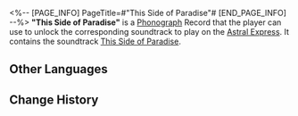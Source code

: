 <%-- [PAGE_INFO]
PageTitle=#"This Side of Paradise"#
[END_PAGE_INFO] --%>
{{Item Infobox
|id          = 210306
|image       = Item This Side of Paradise.png
|type        = Disk
|invCategory = Valuables
|rarity      = 3
|effect      = 
|description = A record that can be played on the Express' phonograph. It might be a chance acquisition or a gift from someone else. All sorts of memories surge up when the music plays &mdash; the smiles, encounters, touches, and the excitement of battle. Maybe that is why people still collect records even as society rapidly advances.<br />The current record contains the track "This Side of Paradise."
}}
{{Description|''Imagine a dreamscape where you have total control over yourself and can obtain every wonder imaginable.''}}
'''"This Side of Paradise"''' is a [[Phonograph]] Record that the player can use to unlock the corresponding soundtrack to play on the [[Astral Express]]. It contains the soundtrack [[This Side of Paradise]].

==Other Languages==
{{Other Languages
|en   = "This Side of Paradise"
|zhs  = 《尘世乐园》
|zht  = 《塵世樂園》
|ja   = 『俗世の楽園』
|ko   = ≪속세의 낙원≫
|es   = Este lado del paraíso
|fr   = « This Side of Paradise »
|ru   = This Side of Paradise
|th   = "This Side of Paradise"
|vi   = Phía Bên Kia Địa Ngục
|de   = „Sterbliches Paradies“
|id   = "This Side of Paradise"
|pt   = "This Side of Paradise"
}}

==Change History==
{{Change History|2.0}}